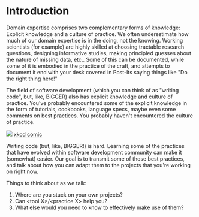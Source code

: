 # Introduction

Domain expertise comprises two complementary forms of knowledge: Explicit knowledge and a culture of practice. We often underestimate how much of our domain expertise is in the doing, not the knowing. Working scientists (for example) are highly skilled at choosing tractable research questions, designing informative studies, making principled guesses about the nature of missing data, etc.. Some of this can be documented, while some of it is embodied in the practice of the craft, and attempts to document it end with your desk covered in Post-Its saying things like \"Do the right thing here!\"

The field of software development (which you can think of as \"writing code\", but, like, BIGGER) also has explicit knowledge and culture of practice. You\'ve probably encountered some of the explicit knowledge in the form of tutorials, cookbooks, language specs, maybe even some comments on best practices. You probably haven\'t encountered the culture of practice.

![](./img/intro_goto_xkcd.png)
[xkcd comic](https://xkcd.com/292/)

Writing code (but, like, BIGGER!) is hard. Learning some of the practices that have evolved within software development community can make it (somewhat) easier. Our goal is to transmit some of those best practices, and talk about how you can adapt them to the projects that you\'re working on right now.

Things to think about as we talk:

1.  Where are you stuck on your own projects?
2.  Can \<tool X\>/\<practice X\> help you?
3.  What else would you need to know to effectively make use of them?